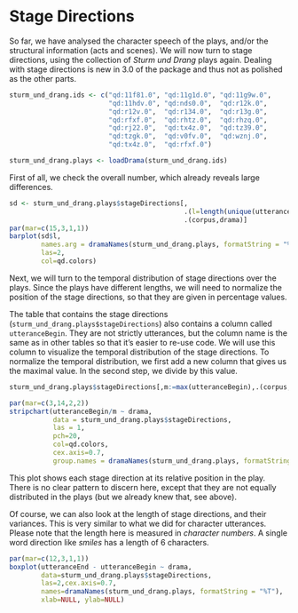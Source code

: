 # Stage Directions

So far, we have analysed the character speech of the plays, and/or the structural information (acts and scenes). We will now turn to stage directions, using the collection of *Sturm und Drang* plays again. Dealing with stage directions is new in 3.0 of the package and thus not as polished as the other parts.

```r
sturm_und_drang.ids <- c("qd:11f81.0", "qd:11g1d.0", "qd:11g9w.0", 
                         "qd:11hdv.0", "qd:nds0.0",  "qd:r12k.0", 
                         "qd:r12v.0",  "qd:r134.0",  "qd:r13g.0", 
                         "qd:rfxf.0",  "qd:rhtz.0",  "qd:rhzq.0", 
                         "qd:rj22.0",  "qd:tx4z.0",  "qd:tz39.0", 
                         "qd:tzgk.0",  "qd:v0fv.0",  "qd:wznj.0", 
                         "qd:tx4z.0",  "qd:rfxf.0")

sturm_und_drang.plays <- loadDrama(sturm_und_drang.ids)
```


First of all, we check the overall number, which already reveals large differences.

```r

sd <- sturm_und_drang.plays$stageDirections[, 
                                            .(l=length(unique(utteranceBegin))),
                                            .(corpus,drama)]
par(mar=c(15,3,1,1))
barplot(sd$l, 
        names.arg = dramaNames(sturm_und_drang.plays, formatString = "%T"), 
        las=2,
        col=qd.colors)

```

Next, we will turn to the temporal distribution of stage directions over the plays. Since the plays have different lengths, we will need to normalize the position of the stage directions, so that they are given in percentage values.

The table that contains the stage directions (`sturm_und_drang.plays$stageDirections`) also contains a column called `utteranceBegin`. They are not strictly utterances, but the column name is the same as in other tables so that it's easier to re-use code. We will use this column to visualize the temporal distribution of the stage directions. To normalize the temporal distribution, we first add a new column that gives us the maximal value. In the second step, we divide by this value.

```r

sturm_und_drang.plays$stageDirections[,m:=max(utteranceBegin),.(corpus,drama)]

par(mar=c(3,14,2,2))
stripchart(utteranceBegin/m ~ drama, 
           data = sturm_und_drang.plays$stageDirections,
           las = 1,
           pch=20,
           col=qd.colors,
           cex.axis=0.7,
           group.names = dramaNames(sturm_und_drang.plays, formatString = "%T"))

```

This plot shows each stage direction at its relative position in the play. There is no clear pattern to discern here, except that they are not equally distributed in the plays (but we already knew that, see above).

Of course, we can also look at the length of stage directions, and their variances. This is very similar to what we did for character utterances. Please note that the length here is measured in *character numbers*. A single word direction like *smiles* has a length of 6 characters.  

```r
par(mar=c(12,3,1,1))
boxplot(utteranceEnd - utteranceBegin ~ drama, 
        data=sturm_und_drang.plays$stageDirections,
        las=2,cex.axis=0.7,
        names=dramaNames(sturm_und_drang.plays, formatString = "%T"),
        xlab=NULL, ylab=NULL)
```



